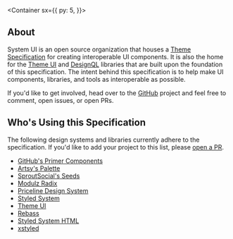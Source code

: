 

<Banner />

<Container
  sx={{
    py: 5,
  }}>

## About

System UI is an open source organization that houses a [Theme Specification](/theme) for creating interoperable UI components.
It is also the home for the [Theme UI][] and [DesignQL][] libraries that are built upon the foundation of this specification.
The intent behind this specification is to help make UI components, libraries, and tools as interoperable as possible.

If you'd like to get involved, head over to the [GitHub][] project and feel free to comment, open issues, or open PRs.

## Who's Using this Specification

The following design systems and libraries currently adhere to the specification. If you'd like to add your project to this list, please [open a PR](https://github.com/system-ui/system-ui.com).

- [GitHub's Primer Components](https://primer.style/components)
- [Artsy's Palette](https://palette.artsy.net/)
- [SproutSocial's Seeds](https://sproutsocial.com/seeds/)
- [Modulz Radix](https://radix.modulz.app/docs/getting-started/)
- [Priceline Design System](https://pricelinelabs.github.io/design-system/)
- [Styled System](https://styled-system.com)
- [Theme UI](https://theme-ui.com)
- [Rebass](https://rebass.com)
- [Styled System HTML](https://johnpolacek.github.io/styled-system-html/)
- [xstyled](https://github.com/smooth-code/xstyled)

</Container>

[theme ui]: https://theme-ui.com
[designql]: https://github.com/system-ui/designql
[github]: https://github.com/system-ui
